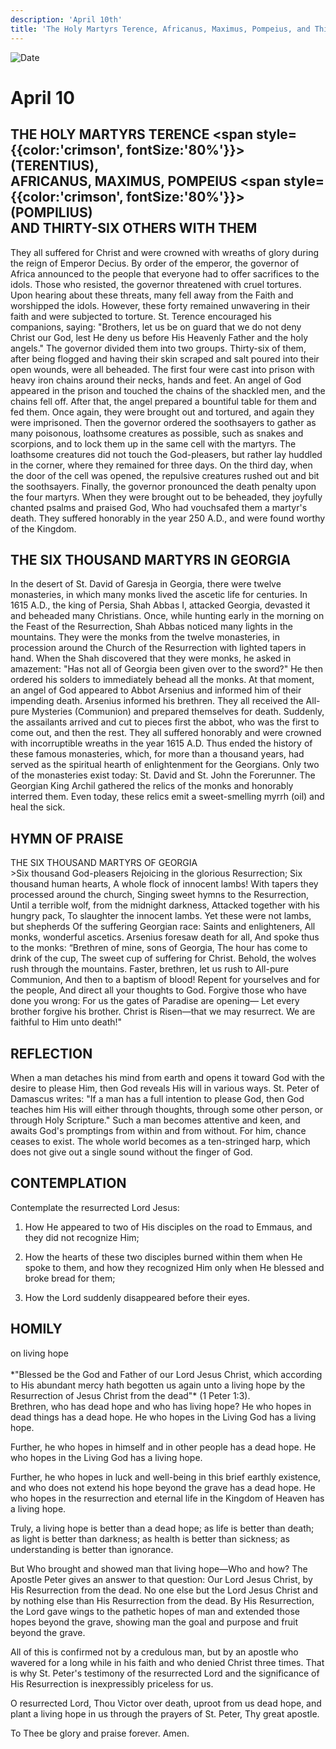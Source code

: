 ```yaml
---
description: 'April 10th'
title: 'The Holy Martyrs Terence, Africanus, Maximus, Pompeius, and Thirty-Six Others with Them, the Six Thousand Martyrs in Georgia'
---
```


<CustomPaginator />
<RunningHead />

<Image src="/title-imprint.png" height={68} width={50} alt="Date" className="title-imprint"/>

# <div id="date">April <Image className="four-dot" src="/four-dot.png" height={15} width={15} alt="" />10</div>

## THE HOLY MARTYRS TERENCE <span style={{color:'crimson', fontSize:'80%'}}>(TERENTIUS)</span>,<br />AFRICANUS, MAXIMUS, POMPEIUS <span style={{color:'crimson', fontSize:'80%'}}>(POMPILIUS)</span><br />AND THIRTY-SIX OTHERS WITH THEM

They all suffered for Christ and were crowned with wreaths of glory during the reign of Emperor Decius. By order of the emperor, the governor of Africa announced to the people that everyone had to offer sacrifices to the idols. Those who resisted, the governor threatened with cruel tortures. Upon hearing about these threats, many fell away from the Faith and worshipped the idols. However, these forty remained unwavering in their faith and were subjected to torture. St. Terence encouraged his companions, saying: "Brothers, let us be on guard that we do not deny Christ our God, lest He deny us before His Heavenly Father and the holy angels." The governor divided them into two groups. Thirty-six of them, after being flogged and having their skin scraped and salt poured into their open wounds, were all beheaded. The first four were cast into prison with heavy iron chains around their necks, hands and feet. An angel of God appeared in the prison and touched the chains of the shackled men, and the chains fell off. After that, the angel prepared a bountiful table for them and fed them. Once again, they were brought out and tortured, and again they were imprisoned. Then the governor ordered the soothsayers to gather as many poisonous, loathsome creatures as possible, such as snakes and scorpions, and to lock them up in the same cell with the martyrs. The loathsome creatures did not touch the God-pleasers, but rather lay huddled in the corner, where they remained for three days. On the third day, when the door of the cell was opened, the repulsive creatures rushed out and bit the soothsayers. Finally, the governor pronounced the death penalty upon the four martyrs. When they were brought out to be beheaded, they joyfully chanted psalms and praised God, Who had vouchsafed them a martyr's death. They suffered honorably in the year 250 A.D., and were found worthy of the Kingdom.

## THE SIX THOUSAND MARTYRS IN GEORGIA

In the desert of St. David of Garesja in Georgia, there were twelve monasteries, in which many monks lived the ascetic life for centuries. In 1615 A.D., the king of Persia, Shah Abbas I, attacked Georgia, devasted it and beheaded many Christians. Once, while hunting early in the morning on the Feast of the Resurrection, Shah Abbas noticed many lights in the mountains. They were the monks from the twelve monasteries, in procession around the Church of the Resurrection with lighted tapers in hand. When the Shah discovered that they were monks, he asked in amazement: "Has not all of Georgia been given over to the sword?" He then ordered his solders to immediately behead all the monks. At that moment, an angel of God appeared to Abbot Arsenius and informed him of their impending death. Arsenius informed his brethren. They all received the All-pure Mysteries (Communion) and prepared themselves for death. Suddenly, the assailants arrived and cut to pieces first the abbot, who was the first to come out, and then the rest. They all suffered honorably and were crowned with incorruptible wreaths in the year 1615 A.D. Thus ended the history of these famous monasteries, which, for more than a thousand years, had served as the spiritual hearth of enlightenment for the Georgians. Only two of the monasteries exist today: St. David and St. John the Forerunner. The Georgian King Archil gathered the relics of the monks and honorably interred them. Even today, these relics emit a sweet-smelling myrrh (oil) and heal the sick.


## HYMN OF PRAISE
<div style={{textAlign:'center', color:'crimson', fontWeight:'bold'}}>
THE SIX THOUSAND MARTYRS OF GEORGIA
</div>
>Six thousand God-pleasers  
Rejoicing in the glorious Resurrection;  
Six thousand human hearts,  
A whole flock of innocent lambs!  
With tapers they processed around the church,  
Singing sweet hymns to the Resurrection,  
Until a terrible wolf, from the midnight darkness,  
Attacked together with his hungry pack,  
To slaughter the innocent lambs.  
Yet these were not lambs, but shepherds  
Of the suffering Georgian race:  
Saints and enlighteners,  
All monks, wonderful ascetics.  
Arsenius foresaw death for all,  
And spoke thus to the monks:  
“Brethren of mine, sons of Georgia,  
The hour has come to drink of the cup,  
The sweet cup of suffering for Christ.  
Behold, the wolves rush through the mountains.  
Faster, brethren, let us rush to All-pure Communion,  
And then to a baptism of blood!  
Repent for yourselves and for the people,  
And direct all your thoughts to God.  
Forgive those who have done you wrong:  
For us the gates of Paradise are opening—  
Let every brother forgive his brother.  
Christ is Risen—that we may resurrect.  
We are faithful to Him unto death!"  


## REFLECTION

When a man detaches his mind from earth and opens it toward God with the desire to please Him, then God reveals His will in various ways. St. Peter of Damascus writes: "If a man has a full intention to please God, then God teaches him His will either through thoughts, through some other person, or through Holy Scripture." Such a man becomes attentive and keen, and awaits God's promptings from within and from without. For him, chance ceases to exist. The whole world becomes as a ten-stringed harp, which does not give out a single sound without the finger of God.


## CONTEMPLATION

Contemplate the resurrected Lord Jesus:

1. How He appeared to two of His disciples on the road to Emmaus, and they did not recognize Him;

2. How the hearts of these two disciples burned within them when He spoke to them, and how they recognized Him only when He blessed and broke bread for them;

3. How the Lord suddenly disappeared before their eyes.


## HOMILY
<div style={{textAlign:'center', color:'crimson', fontWeight:'bold'}}>
on living hope
</div><br />
<div style={{textAlign:'right'}}>
*"Blessed be the God and Father of our Lord Jesus Christ, which according to His abundant mercy hath begotten us again unto a living hope by the Resurrection of Jesus Christ from the dead"* (1 Peter 1:3).
</div>
Brethren, who has dead hope and who has living hope? He who hopes in dead things has a dead hope. He who hopes in the Living God has a living hope.

Further, he who hopes in himself and in other people has a dead hope. He who hopes in the Living God has a living hope.

Further, he who hopes in luck and well-being in this brief earthly existence, and who does not extend his hope beyond the grave has a dead hope. He who hopes in the resurrection and eternal life in the Kingdom of Heaven has a living hope.

Truly, a living hope is better than a dead hope; as life is better than death; as light is better than darkness; as health is better than sickness; as understanding is better than ignorance.

But Who brought and showed man that living hope—Who and how? The Apostle Peter gives an answer to that question: Our Lord Jesus Christ, by His Resurrection from the dead. No one else but the Lord Jesus Christ and by nothing else than His Resurrection from the dead. By His Resurrection, the Lord gave wings to the pathetic hopes of man and extended those hopes beyond the grave, showing man the goal and purpose and fruit beyond the grave.

All of this is confirmed not by a credulous man, but by an apostle who wavered for a long while in his faith and who denied Christ three times. That is why St. Peter's testimony of the resurrected Lord and the significance of His Resurrection is inexpressibly priceless for us.

O resurrected Lord, Thou Victor over death, uproot from us dead hope, and plant a living hope in us through the prayers of St. Peter, Thy great apostle.

To Thee be glory and praise forever. Amen.